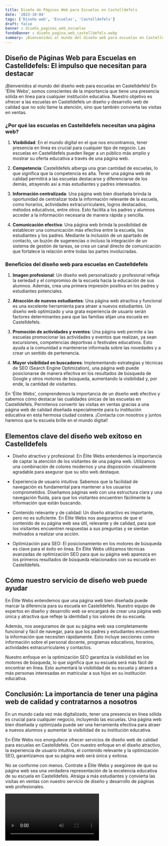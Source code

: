 ```yaml
---
title: Diseño de Páginas Web para Escuelas en Castelldefels
date: '2023-10-04'
tags: ['Diseño web', 'Escuelas', 'Castelldefels']
draft: false
banner : diseño_paginas_web_escuelas
fondoBanner : diseño_pagina_web_castelldefels.webp
summary: ¡Bienvenidos al mundo del diseño web para escuelas en Castelldefels! En 'Élite Webs', somos conscientes de la importancia que tiene una presencia sólida en línea para cualquier institución educativa. Nuestro objetivo es ofrecer a las escuelas en Castelldefels un diseño y desarrollo web de calidad que no solo llame la atención, sino que también convierta las visitas en ventas.
---
```


## Diseño de Páginas Web para Escuelas en Castelldefels: El impulso que necesitan para destacar

¡Bienvenidos al mundo del diseño web para escuelas en Castelldefels! En 'Élite Webs', somos conscientes de la importancia que tiene una presencia sólida en línea para cualquier institución educativa. Nuestro objetivo es ofrecer a las escuelas en Castelldefels un diseño y desarrollo web de calidad que no solo llame la atención, sino que también convierta las visitas en ventas.

### ¿Por qué las escuelas en Castelldefels necesitan una página web?

1. **Visibilidad**: En el mundo digital en el que nos encontramos, tener presencia en línea es crucial para cualquier tipo de negocio. Las escuelas en Castelldefels pueden llegar a un público más amplio y mostrar su oferta educativa a través de una página web.

2. **Competencia**: Castelldefels alberga una gran cantidad de escuelas, lo que significa que la competencia es alta. Tener una página web de calidad permitirá a las escuelas destacarse y diferenciarse de los demás, atrayendo así a más estudiantes y padres interesados.

3. **Información centralizada**: Una página web bien diseñada brinda la oportunidad de centralizar toda la información relevante de la escuela, como horarios, actividades extracurriculares, logros destacados, métodos educativos, entre otros. Esto facilita a los padres y alumnos acceder a la información necesaria de manera rápida y sencilla.

4. **Comunicación efectiva**: Una página web brinda la posibilidad de establecer una comunicación más efectiva entre la escuela, los estudiantes y los padres. Mediante la inclusión de un apartado de contacto, un buzón de sugerencias o incluso la integración de un sistema de gestión de tareas, se crea un canal directo de comunicación que fortalece la relación entre todas las partes involucradas.

### Beneficios del diseño web para escuelas en Castelldefels

1. **Imagen profesional**: Un diseño web personalizado y profesional refleja la seriedad y el compromiso de la escuela hacia la educación de sus alumnos. Además, crea una primera impresión positiva en los padres y estudiantes potenciales.

2. **Atracción de nuevos estudiantes**: Una página web atractiva y funcional es una excelente herramienta para atraer a nuevos estudiantes. Un diseño web optimizado y una grata experiencia de usuario serán factores determinantes para que las familias elijan una escuela en Castelldefels.

3. **Promoción de actividades y eventos**: Una página web permite a las escuelas promocionar las actividades y eventos que realizan, ya sean excursiones, competencias deportivas o festivales educativos. Esto ayuda a la comunidad a mantenerse informada sobre las novedades y a crear un sentido de pertenencia.

4. **Mayor visibilidad en buscadores**: Implementando estrategias y técnicas de SEO (Search Engine Optimization), una página web puede posicionarse de manera efectiva en los resultados de búsqueda de Google y otros motores de búsqueda, aumentando la visibilidad y, por ende, la cantidad de visitantes.

En 'Élite Webs', comprendemos la importancia de un diseño web efectivo y sabemos cómo destacar las cualidades únicas de las escuelas en Castelldefels. Permítenos convertir las visitas en ventas gracias a una página web de calidad diseñada especialmente para tu institución educativa en esta hermosa ciudad costera. ¡Contacta con nosotros y juntos haremos que tu escuela brille en el mundo digital!

<GifSeo />

<Cta />

## Elementos clave del diseño web exitoso en Castelldefels

- Diseño atractivo y profesional: En Élite Webs entendemos la importancia de captar la atención de los visitantes de una página web. Utilizamos una combinación de colores modernos y una disposición visualmente agradable para asegurar que su sitio web destaque.

- Experiencia de usuario intuitiva: Sabemos que la facilidad de navegación es fundamental para mantener a los usuarios comprometidos. Diseñamos páginas web con una estructura clara y una navegación fluida, para que los visitantes encuentren fácilmente la información que están buscando.

- Contenido relevante y de calidad: Un diseño atractivo es importante, pero no es suficiente. En Élite Webs nos aseguramos de que el contenido de su página web sea útil, relevante y de calidad, para que los visitantes encuentren respuestas a sus preguntas y se sientan motivados a realizar una acción.

- Optimización para SEO: El posicionamiento en los motores de búsqueda es clave para el éxito en línea. En Élite Webs utilizamos técnicas avanzadas de optimización SEO para que su página web aparezca en los primeros resultados de búsqueda relacionados con su escuela en Castelldefels.

## Cómo nuestro servicio de diseño web puede ayudar

En Élite Webs entendemos que una página web bien diseñada puede marcar la diferencia para su escuela en Castelldefels. Nuestro equipo de expertos en diseño y desarrollo web se encargará de crear una página web única y atractiva que refleje la identidad y los valores de su escuela.

Además, nos aseguramos de que su página web sea completamente funcional y fácil de navegar, para que los padres y estudiantes encuentren la información que necesiten rápidamente. Esto incluye secciones como información sobre el personal docente, programas educativos, horarios, actividades extracurriculares y contactos.

Nuestro enfoque en la optimización SEO garantiza la visibilidad en los motores de búsqueda, lo que significa que su escuela será más fácil de encontrar en línea. Esto aumentará la visibilidad de su escuela y atraerá a más personas interesadas en matricular a sus hijos en su institución educativa.

## Conclusión: La importancia de tener una página web de calidad y contratarnos a nosotros

En un mundo cada vez más digitalizado, tener una presencia en línea sólida es crucial para cualquier negocio, incluyendo las escuelas. Una página web bien diseñada y optimizada puede ser una herramienta efectiva para atraer a nuevos alumnos y aumentar la visibilidad de su institución educativa.

En Élite Webs nos enorgullece ofrecer servicios de diseño web de calidad para escuelas en Castelldefels. Con nuestro enfoque en el diseño atractivo, la experiencia de usuario intuitiva, el contenido relevante y la optimización SEO, garantizamos que su página web será única y exitosa.

No se conforme con menos. Contrate a Élite Webs y asegúrese de que su página web sea una verdadera representación de la excelencia educativa de su escuela en Castelldefels. Atraiga a más estudiantes y convierta las visitas en ventas con nuestro servicio de diseño y desarrollo de páginas web profesionales.

<Video />

<CtaBot job='Escuelas' city='Castelldefels'/>

<Gmaps query='Castelldefels+españa+maps' />